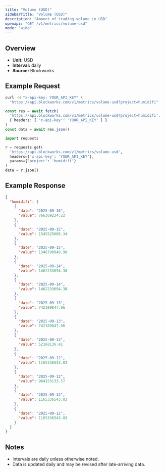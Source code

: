 ```yaml
---
title: "Volume (USD)"
sidebarTitle: "Volume (USD)"
description: "Amount of trading volume in USD"
openapi: "GET /v1/metrics/volume-usd"
mode: "wide"
---
```


## Overview

- **Unit:** USD
- **Interval:** daily
- **Source:** Blockworks

## Example Request

<CodeGroup>

```bash cURL
curl -H "x-api-key: YOUR_API_KEY" \
  "https://api.blockworks.com/v1/metrics/volume-usd?project=humidifi"
```

```typescript TypeScript
const res = await fetch(
  'https://api.blockworks.com/v1/metrics/volume-usd?project=humidifi',
  { headers: { 'x-api-key': 'YOUR_API_KEY' } }
)
const data = await res.json()
```

```python Python
import requests

r = requests.get(
  'https://api.blockworks.com/v1/metrics/volume-usd',
  headers={'x-api-key': 'YOUR_API_KEY'},
  params={'project': 'humidifi'}
)
data = r.json()
```

</CodeGroup>

## Example Response

```json
{
  "humidifi": [
    {
      "date": "2025-09-16",
      "value": 766369234.22
    },
    {
      "date": "2025-09-15",
      "value": 1545525608.34
    },
    {
      "date": "2025-09-15",
      "value": 1348790949.96
    },
    {
      "date": "2025-09-14",
      "value": 1462233694.38
    },
    {
      "date": "2025-09-14",
      "value": 1462233694.38
    },
    {
      "date": "2025-09-13",
      "value": 742189847.06
    },
    {
      "date": "2025-09-13",
      "value": 742189847.06
    },
    {
      "date": "2025-09-13",
      "value": 52168136.41
    },
    {
      "date": "2025-09-12",
      "value": 1165336543.83
    },
    {
      "date": "2025-09-12",
      "value": 964153133.57
    },
    {
      "date": "2025-09-12",
      "value": 1165336543.83
    },
    {
      "date": "2025-09-12",
      "value": 1165336543.83
    }
  ]
}
```

## Notes
- Intervals are daily unless otherwise noted.
- Data is updated daily and may be revised after late-arriving data.